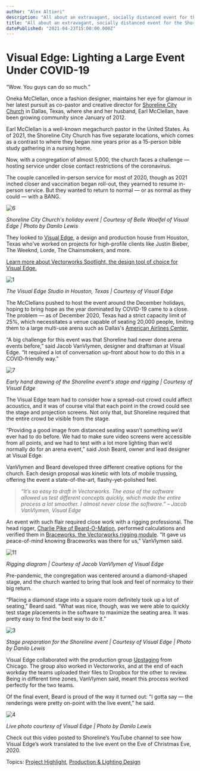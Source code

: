 ```yaml
---
author: "Alex Altieri"
description: "All about an extravagant, socially distanced event for the Shoreline City Church in Dallas, Texas."
title: "All about an extravagant, socially distanced event for the Shoreline City Church in Dallas, Texas." 
datePublished: "2021-04-23T15:00:00.000Z"
---
```

# Visual Edge: Lighting a Large Event Under COVID-19

“Wow. You guys can do so much.”

Oneka McClellan, once a fashion designer, maintains her eye for glamour in her latest pursuit as co-pastor and creative director for [Shoreline City Church](https://www.shorelinecity.church/) in Dallas[](https://www.shorelinecity.church/), Texas, where she and her husband, Earl McClellan, have been growing community since January of 2012.

Earl McClellan is a well-known megachurch pastor in the United States. As of 2021, the Shoreline City Church has five separate locations, which comes as a contrast to where they began nine years prior as a 15-person bible study gathering in a nursing home. 

Now, with a congregation of almost 5,000, the church faces a challenge — hosting service under close contact restrictions of the coronavirus.

The couple cancelled in-person service for most of 2020, though as 2021 inched closer and vaccination began roll-out, they yearned to resume in-person service. But they wanted to return to normal — or as normal as they could — with a BANG.

![6](https://blog.vectorworks.net/hs-fs/hubfs/Blog%20Images/210422_Visual%20Edge/6.jpeg?width=4000&name=6.jpeg)

_Shoreline City Church's holiday event | Courtesy of Belle Woelfel of Visual Edge | Photo by Danilo Lewis_

They looked to [Visual Edge](https://visualedge.co/), a design and production house from Houston, Texas who’ve worked on projects for high-profile clients like Justin Bieber, The Weeknd, Lorde, The Chainsmokers, and more.

[Learn more about Vectorworks Spotlight, the design tool of choice for Visual Edge. ](https://www.vectorworks.net/spotlight)

![1](https://blog.vectorworks.net/hs-fs/hubfs/Blog%20Images/210422_Visual%20Edge/1.jpeg?width=4032&name=1.jpeg)

_The Visual Edge Studio in Houston, Texas | Courtesy of Visual Edge_

The McClellans pushed to host the event around the December holidays, hoping to bring hope as the year dominated by COVID-19 came to a close. The problem — as of December 2020, Texas had a strict capacity limit of 25%, which necessitates a venue capable of seating 20,000 people, limiting them to a large multi-use arena such as Dallas's [American Airlines Center.](http://www.americanairlinescenter.com/)

“A big challenge for this event was that Shoreline had never done arena events before,” said Jacob VanVlymen, designer and draftsman at Visual Edge. “It required a lot of conversation up-front about how to do this in a COVID-friendly way.”

![7](https://blog.vectorworks.net/hs-fs/hubfs/Blog%20Images/210422_Visual%20Edge/7.jpeg?width=1242&name=7.jpeg)

_Early hand drawing of the Shoreline event's stage and rigging | Courtesy of Visual Edge_

The Visual Edge team had to consider how a spread-out crowd could affect acoustics, and it was of course vital that each point in the crowd could see the stage and projection screens. Not only that, but Shoreline required that the entire crowd be visible from the stage.

“Providing a good image from distanced seating wasn’t something we’d ever had to do before. We had to make sure video screens were accessible from all points, and we had to test with a lot more lighting than we’d normally do for an arena event,” said Josh Beard, owner and lead designer at Visual Edge.

VanVlymen and Beard developed three different creative options for the church. Each design proposal was kinetic with lots of mobile trussing, offering the event a state-of-the-art, flashy-yet-polished feel.

> _“It’s so easy to draft in Vectorworks. The ease of the software allowed us test different concepts quickly, which made the entire process a lot smoother. I almost never close the software.” – Jacob VanVlymen, Visual Edge_ 

An event with such flair required close work with a rigging professional. The head rigger, [Charlie Pike of Beard-O-Mation](http://charliepike.com/), performed calculations and verified them in [Braceworks, the Vectorworks rigging module](https://www.vectorworks.net/braceworks). “It gave us peace-of-mind knowing Braceworks was there for us,” VanVlymen said.

![11](https://blog.vectorworks.net/hs-fs/hubfs/Blog%20Images/210422_Visual%20Edge/11.png?width=2048&name=11.png)

_Rigging diagram | Courtesy of Jacob VanVlymen of Visual Edge_

Pre-pandemic, the congregation was centered around a diamond-shaped stage, and the church wanted to bring that look and feel of normalcy to their big return. 

“Placing a diamond stage into a square room definitely took up a lot of seating,” Beard said. “What was nice, though, was we were able to quickly test stage placements in the software to maximize the seating area. It was pretty easy to find the best way to do it.”

![3](https://blog.vectorworks.net/hs-fs/hubfs/Blog%20Images/210422_Visual%20Edge/3.jpeg?width=4000&name=3.jpeg)

_Stage preparation for the Shoreline event | Courtesy of Visual Edge | Photo by Danilo Lewis_

Visual Edge collaborated with the production group [Upstaging](https://www.upstaging.com/) from Chicago. The group also worked in Vectorworks, and at the end of each workday the teams uploaded their files to Dropbox for the other to review. Being in different time zones, VanVlymen said, meant this process worked perfectly for the two teams. 

Of the final event, Beard is proud of the way it turned out: "I gotta say — the renderings were pretty on-point with the live event,” he said.

![4](https://blog.vectorworks.net/hs-fs/hubfs/Blog%20Images/210422_Visual%20Edge/4.jpeg?width=4000&name=4.jpeg)

_Live photo courtesy of Visual Edge | Photo by Danilo Lewis_

Check out this video posted to Shoreline’s YouTube channel to see how Visual Edge’s work translated to the live event on the Eve of Christmas Eve, 2020.

 Topics: [Project Highlight](https://blog.vectorworks.net/topic/project-highlight), [Production & Lighting Design](https://blog.vectorworks.net/topic/production-lighting-design) 

 